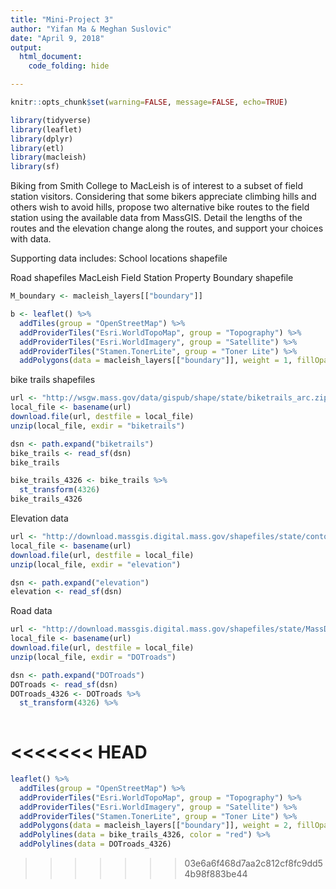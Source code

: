 ```yaml
---
title: "Mini-Project 3"
author: "Yifan Ma & Meghan Suslovic"
date: "April 9, 2018"
output: 
  html_document:
    code_folding: hide

---
```


```r
knitr::opts_chunk$set(warning=FALSE, message=FALSE, echo=TRUE)
```

```r
library(tidyverse)
library(leaflet)
library(dplyr)
library(etl)
library(macleish)
library(sf)
```

Biking from Smith College to MacLeish is of interest to a subset of field station visitors. Considering that some bikers appreciate climbing hills and others wish to avoid hills, propose two alternative bike routes to the field station using the available data from MassGIS. Detail the lengths of the routes and the elevation change along the routes, and support your choices with data.

Supporting data includes:
School locations shapefile

Road shapefiles
MacLeish Field Station Property Boundary shapefile

```r
M_boundary <- macleish_layers[["boundary"]]

b <- leaflet() %>%
  addTiles(group = "OpenStreetMap") %>%
  addProviderTiles("Esri.WorldTopoMap", group = "Topography") %>%
  addProviderTiles("Esri.WorldImagery", group = "Satellite") %>%
  addProviderTiles("Stamen.TonerLite", group = "Toner Lite") %>%
  addPolygons(data = macleish_layers[["boundary"]], weight = 1, fillOpacity = 0.01, group = "Boundaries")
```

bike trails shapefiles

```r
url <- "http://wsgw.mass.gov/data/gispub/shape/state/biketrails_arc.zip"
local_file <- basename(url)
download.file(url, destfile = local_file)
unzip(local_file, exdir = "biketrails")

dsn <- path.expand("biketrails")
bike_trails <- read_sf(dsn)
bike_trails
```

```r
bike_trails_4326 <- bike_trails %>%
  st_transform(4326)
bike_trails_4326
```


Elevation data

```r
url <- "http://download.massgis.digital.mass.gov/shapefiles/state/contours250k.zip"
local_file <- basename(url)
download.file(url, destfile = local_file)
unzip(local_file, exdir = "elevation")

dsn <- path.expand("elevation")
elevation <- read_sf(dsn)

```

Road data

```r
url <- "http://download.massgis.digital.mass.gov/shapefiles/state/MassDOT_Roads_SHP.zip"
local_file <- basename(url)
download.file(url, destfile = local_file)
unzip(local_file, exdir = "DOTroads")

dsn <- path.expand("DOTroads")
DOTroads <- read_sf(dsn)
DOTroads_4326 <- DOTroads %>%
  st_transform(4326) %>%
  
```

<<<<<<< HEAD
=======
```r
leaflet() %>%
  addTiles(group = "OpenStreetMap") %>%
  addProviderTiles("Esri.WorldTopoMap", group = "Topography") %>%
  addProviderTiles("Esri.WorldImagery", group = "Satellite") %>%
  addProviderTiles("Stamen.TonerLite", group = "Toner Lite") %>%
  addPolygons(data = macleish_layers[["boundary"]], weight = 2, fillOpacity = 0.01, group = "Boundaries") %>%
  addPolylines(data = bike_trails_4326, color = "red") %>%
  addPolylines(data = DOTroads_4326)
```


>>>>>>> 03e6a6f468d7aa2c812cf8fc9dd54b98f883be44

